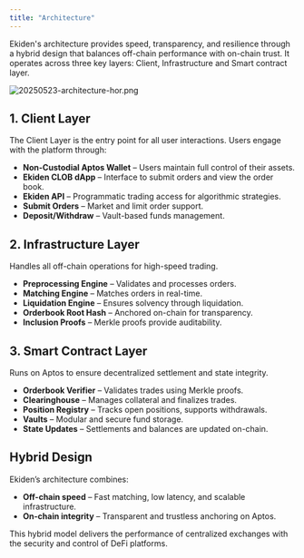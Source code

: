 ```yaml
---
title: "Architecture"
---
```


Ekiden's architecture provides speed, transparency, and resilience through a hybrid design that balances off-chain performance with on-chain trust. It operates across three key layers: Client, Infrastructure and Smart contract layer.

![20250523-architecture-hor.png](/images/20250523-architecture-hor.png)

## 1. Client Layer

The Client Layer is the entry point for all user interactions. Users engage with the platform through:

- **Non-Custodial Aptos Wallet** – Users maintain full control of their assets.
- **Ekiden CLOB dApp** – Interface to submit orders and view the order book.
- **Ekiden API** – Programmatic trading access for algorithmic strategies.
- **Submit Orders** – Market and limit order support.
- **Deposit/Withdraw** – Vault-based funds management.

## 2. Infrastructure Layer

Handles all off-chain operations for high-speed trading.

- **Preprocessing Engine** – Validates and processes orders.
- **Matching Engine** – Matches orders in real-time.
- **Liquidation Engine** – Ensures solvency through liquidation.
- **Orderbook Root Hash** – Anchored on-chain for transparency.
- **Inclusion Proofs** – Merkle proofs provide auditability.

## 3. Smart Contract Layer

Runs on Aptos to ensure decentralized settlement and state integrity.

- **Orderbook Verifier** – Validates trades using Merkle proofs.
- **Clearinghouse** – Manages collateral and finalizes trades.
- **Position Registry** – Tracks open positions, supports withdrawals.
- **Vaults** – Modular and secure fund storage.
- **State Updates** – Settlements and balances are updated on-chain.

## Hybrid Design

Ekiden’s architecture combines:

- **Off-chain speed** – Fast matching, low latency, and scalable infrastructure.
- **On-chain integrity** – Transparent and trustless anchoring on Aptos.

This hybrid model delivers the performance of centralized exchanges with the security and control of DeFi platforms.
